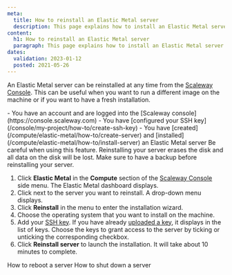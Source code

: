 ```yaml
---
meta:
  title: How to reinstall an Elastic Metal server 
  description: This page explains how to install an Elastic Metal server 
content:
  h1: How to reinstall an Elastic Metal server 
  paragraph: This page explains how to install an Elastic Metal server 
dates:
  validation: 2023-01-12
  posted: 2021-05-26
---
```


An Elastic Metal server can be reinstalled at any time from the [Scaleway Console](https://console.scaleway.com). This can be useful when you want to run a different image on the machine or if you want to have a fresh installation.

<Message type="requirement">
  - You have an account and are logged into the [Scaleway console](https://console.scaleway.com)  
  - You have [configured your SSH key](/console/my-project/how-to/create-ssh-key)
  - You have [created](/compute/elastic-metal/how-to/create-server) and [installed](/compute/elastic-metal/how-to/install-server) an Elastic Metal server
</Message>

<Message type="important">
  Be careful when using this feature. Reinstalling your server erases the disk
  and all data on the disk will be lost. Make sure to have a backup before
  reinstalling your server.
</Message>

1. Click **Elastic Metal** in the **Compute** section of the [Scaleway Console](https://console.scaleway.com) side menu. The Elastic Metal dashboard displays.
2. Click <Icon name="more" /> next to the server you want to reinstall. A drop-down menu displays.
3. Click **Reinstall** in the menu to enter the installation wizard.
4. Choose the operating system that you want to install on the machine.
5. Add your [SSH key](/console/my-account/concepts#ssh-key). If you have already [uploaded a key](/console/my-project/how-to/create-ssh-key/#how-to-upload-the-public-ssh-key-to-the-scaleway-interface), it displays in the list of keys. Choose the keys to grant access to the server by ticking or unticking the corresponding checkbox.
6. Click **Reinstall server** to launch the installation. It will take about 10 minutes to complete.

<Navigation title="See Also">
  <PreviousButton to="/compute/elastic-metal/how-to/reboot-server/">How to reboot a server</PreviousButton>
  <NextButton to="/compute/elastic-metal/how-to/shutdown-server/">How to shut down a server</NextButton>
</Navigation>
